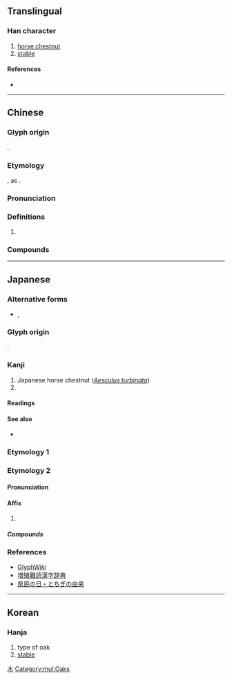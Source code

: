 {{also|杤|櫔}}
{{character info}}
==Translingual==

===Han character===
{{Han char|rn=75|rad=木|as=05|sn=9|four=|canj=DHMS|ids=⿰木⿸𠂆万, ⿰木厉}}

# [[horse chestnut]]
# [[stable]]

====References====
* {{Han ref|kx=0521.121|dkj=14687|hdz=21185.041|uh=6803|ud=26627}}

[[Category:Japanese-only CJKV Characters|木]]

[[Category:mul:Oaks]]

----

==Chinese==
{{zh-forms}}

===Glyph origin===
{{obor|zh|ja|栃|tr=tochi}}.

===Etymology===
{{spelling pronunciation|zh}}, as {{zh-l|蛎|tr=lì}}.

===Pronunciation===
{{zh-pron
|m=lì
|c=lai6
|cat=
}}

===Definitions===
{{zh-hanzi}}

# {{zh-only|栃木}}

===Compounds===
{{zh-der|栃木}}

----

==Japanese==

===Alternative forms===
* {{ja-l|杤}}, {{ja-l|櫔}}

===Glyph origin===
{{ja-etym-kokuji}}.

===Kanji===
{{ja-kanji|grade=|rs=木05}}

# Japanese horse chestnut (''[[w:Aesculus turbinata|Aesculus turbinata]]'')
# {{short for|ja|栃木}}

====Readings====
{{ja-readings
|kanyoon=れい
|kun=とち-
}}

====See also====
* {{ja-l|橡}}

===Etymology 1===
{{ja-kanjitab|とち|yomi=k}}
{{ja-see|とち}}

===Etymology 2===
{{etymid|ja|れい}}
{{ja-kanjitab|れい|yomi=o}}

====Pronunciation====
{{ja-pron|れい}}

====Affix====
{{ja-pos|affix|れい|hhira=れい}}

# {{C|ja|Tochigi Prefecture}} {{short for|ja|栃木|tr=Tochigi|t={{place|ja|t=Tochigi|prefecture|c/Japan}}}}

=====Compounds=====
{{der3|ja|{{ja-r|来%栃|らい%れい}}|{{ja-r|帰%栃|き%れい}}|{{ja-r|栃%木|とち%ぎ}}}}

===References===
* [http://glyphwiki.org/wiki/u6764 GlyphWiki]
* [http://増殖難読漢字辞典.com/honbun/zoukan-464a.html 増殖難読漢字辞典]
* [http://www.pref.tochigi.lg.jp/c05/kensei/aramashi/kenmin.html 県民の日・とちぎの由来]

----

==Korean==

===Hanja===
{{ko-hanja|hangeul=[[회]]|eumhun=|rv=hoe|mr=hoe|y=hoy}}

# type of oak
# [[stable]]